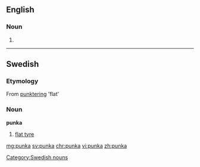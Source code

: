 ==English==

===Noun===
{{en-noun}}

# {{alternative spelling of|punkah}}

----

==Swedish==

===Etymology===
From [[punktering]] 'flat'

===Noun===
'''punka'''

# {{context|colloquial|lang=sv}} [[flat tyre]]

[[Category:Swedish nouns]]

[[mg:punka]]
[[sv:punka]]
[[chr:punka]]
[[vi:punka]]
[[zh:punka]]